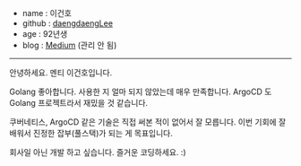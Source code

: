 - name : 이건호
- github : [daengdaengLee](https://github.com/daengdaengLee)
- age : 92년생
- blog : [Medium](https://medium.com/@daengdaenglee) (관리 안 됨)

---

안녕하세요. 멘티 이건호입니다.

Golang 좋아합니다. 사용한 지 얼마 되지 않았는데 매우 만족합니다.
ArgoCD 도 Golang 프로젝트라서 재밌을 것 같습니다.

쿠버네티스, ArgoCD 같은 기술은 직접 써본 적이 없어서 잘 모릅니다.
이번 기회에 잘 배워서 진정한 잡부(풀스택)가 되는 게 목표입니다.

회사일 아닌 개발 하고 싶습니다.
즐거운 코딩하세요. :)
